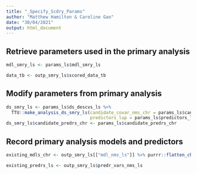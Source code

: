 ```yaml
---
title: "_Specify_Scdry_Params"
author: "Matthew Hamilton & Caroline Gao"
date: "30/04/2021"
output: html_document
---
```


## Retrieve parameters used in the primary analysis
```r
mdl_smry_ls <- params_ls$mdl_smry_ls
```

```r
data_tb <- outp_smry_ls$scored_data_tb
```

## Modify parameters from primary analysis
```r
ds_smry_ls <- params_ls$ds_descvs_ls %>%
  TTU::make_analysis_ds_smry_ls(candidate_covar_nms_chr = params_ls$candidate_covar_nms_chr,
                                predictors_lup = params_ls$predictors_lup)
ds_smry_ls$candidate_predrs_chr <- params_ls$candidate_predrs_chr
```

## Record primary analysis models and predictors
```r
existing_mdls_chr <- outp_smry_ls[["mdl_nms_ls"]] %>% purrr::flatten_chr()
```
```r
existing_predrs_ls <- outp_smry_ls$predr_vars_nms_ls
```



